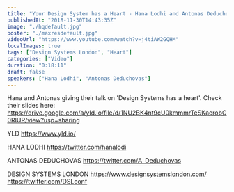 ```yaml
---
title: "Your Design System has a Heart - Hana Lodhi and Antonas Deduchovas - Design Systems London"
publishedAt: "2018-11-30T14:43:35Z"
image: "./hqdefault.jpg"
poster: "./maxresdefault.jpg"
videoUrl: "https://www.youtube.com/watch?v=j4tiAW2GQHM"
localImages: true
tags: ["Design Systems London", "Heart"]
categories: ["Video"]
duration: "0:18:11"
draft: false
speakers: ["Hana Lodhi", "Antonas Deduchovas"]
---
```


Hana and Antonas giving their talk on 'Design Systems has a heart'.
Check their slides here:
https://drive.google.com/a/yld.io/file/d/1NU2BK4nt9cU0kmmmrTeSKaerobG0RIUR/view?usp=sharing

YLD
https://www.yld.io/

HANA LODHI
https://twitter.com/hanalodi

ANTONAS DEDUCHOVAS
https://twitter.com/A_Deduchovas

DESIGN SYSTEMS LONDON
https://www.designsystemslondon.com/
https://twitter.com/DSLconf
